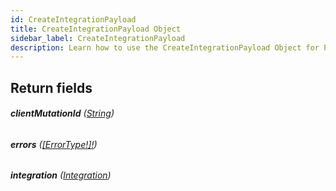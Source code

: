 ```yaml
---
id: CreateIntegrationPayload
title: CreateIntegrationPayload Object
sidebar_label: CreateIntegrationPayload
description: Learn how to use the CreateIntegrationPayload Object for Prismatic's API.
---
```


## Return fields

###### <b>clientMutationId</b> ([String](api/schema/scalar/String.mdx))

###### <b>errors</b> ([[ErrorType!]!](api/schema/object/ErrorType.mdx))

###### <b>integration</b> ([Integration](api/schema/object/Integration.mdx))
